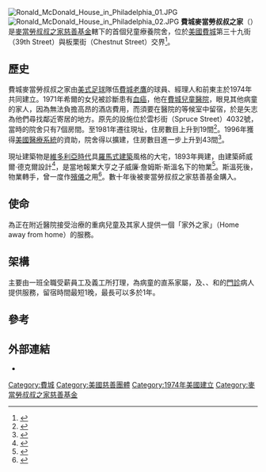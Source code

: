 {{noteTA
|1=zh-cn:院舍; zh-hk:院舍; zh-tw:院舍
}}
[[File:Ronald_McDonald_House_in_Philadelphia_01.JPG|right]]
[[File:Ronald_McDonald_House_in_Philadelphia_02.JPG|right]]
'''費城麥當勞叔叔之家'''（{{lang-en|'''Philadelphia Ronald McDonald House'''}}）是[[麥當勞叔叔之家慈善基金|麥當勞叔叔之家慈善基金]]轄下的首個兒童療養院舍，位於[[美國|美國]][[費城|費城]]第三十九街（39th Street）與板栗街（Chestnut Street）交界<ref>{{cite web|url=http://www.philarmh.org/|title=Welcome to the First House that Love Built! Philadelphia Ronald McDonald House|access-date=2014-05-30|archive-date=2021-05-03|archive-url=https://web.archive.org/web/20210503065149/https://www.philarmh.org/|dead-url=no}}{{en}}</ref>。

==歷史==
費城麥當勞叔叔之家由[[美式足球|美式足球]]隊伍[[費城老鷹|費城老鷹]]的球員{{link-en|弗雷德·希爾|Fred Hill (American football)}}、經理人{{link-en|吉姆·默里|Jim Murray (American football)}}和前東主{{link-en|倫納德·托斯|Leonard Tose}}於1974年共同建立。1971年希爾的女兒被診斷患有[[血癌|血癌]]，他在[[費城兒童醫院|費城兒童醫院]]，眼見其他病童的家人，因為無法負擔高昂的酒店費用，而須要在醫院的等候室中留宿，於是矢志為他們尋找鄰近寄居的地方。原先的設施位於雲杉街（Spruce Street）4032號，當時的院舍只有7個房間。至1981年遷往現址，住房數目上升到19間<ref>{{cite news|publisher=Philadelphia Inquirer|date=May 13, 1981|title=Moving up new home for kin of the seriously ill}}{{en}}</ref>。1996年獲得[[美國醫療系統|美國醫療系統]]的資助，院舍得以擴建，住房數目進一步上升到43間<ref>{{cite news|publisher=Philadelphia Inquirer|date=May 18, 1996|title=McDonald's House Savors Expansion}}{{en}}</ref>。

現址建築物是[[維多利亞時代|維多利亞時代]]具[[羅馬式建築|羅馬式建築]]風格的大宅，1893年興建，由建築師威爾·德克爾設計<ref>{{cite web|url=http://www.philadelphiabuildings.org/pab/app/phmc_display.cfm?KeyNo=053291|title=PHMC Cultural Resources Database|access-date=2014-05-30|archive-date=2018-06-14|archive-url=https://web.archive.org/web/20180614044721/https://www.philadelphiabuildings.org/pab/app/phmc_display.cfm?KeyNo=053291|dead-url=no}}{{en}}</ref>，是當地報業大亨之子威廉·詹姆斯·斯溫名下的物業<ref>{{cite book|last=Baltzell|first=Edward Digby|title=Philadelphia Gentlemen: The Making of a National Upper Class|url=https://archive.org/details/philadelphiagent0000balt|publisher=Free Press, Glencoe, Ill.|year=1958}}{{en}}</ref>。斯溫死後，物業轉手，曾一度作[[殯儀館|殯儀]]之用<ref>{{cite book|last=Skaler|first=Robert Morris|title=West Philadelphia: University City to 52nd Street|publisher=Acradia Publishing|year=2002}}{{en}}</ref>。數十年後被麥當勞叔叔之家慈善基金購入。

==使命==
為正在附近醫院接受治療的重病兒童及其家人提供一個「家外之家」（Home away from home）的服務。

==架構==
主要由一班全職受薪員工及義工所打理，為病童的直系家屬，及{{link-en|坦普爾大學醫學院|Temple University School of Medicine}}、{{link-en|賓夕法尼亞大學輔屬醫院|Hospital of the University of Pennsylvania}}、{{link-en|威爾斯眼科研究所|Wills Eye Institute}}和{{link-en|賽爾娜斯兒童醫院|Shriners Hospitals for Children}}的[[門診|門診]]病人提供服務，留宿時間最短1晚，最長可以多於1年。

==參考==
{{reflist}}

==外部連結==
* {{Official website|http://www.philarmh.org/}}

{{coord|39.955675|-75.201222|type:landmark_globe:earth_region:US-PA|display=title}}

[[Category:費城|Category:費城]]
[[Category:美國慈善團體|Category:美國慈善團體]]
[[Category:1974年美國建立|Category:1974年美國建立]]
[[Category:麥當勞叔叔之家慈善基金|Category:麥當勞叔叔之家慈善基金]]